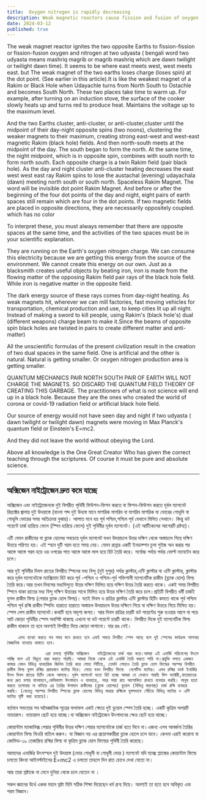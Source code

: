 ```yaml
---
title:  Oxygen nitrogen is rapidly decreasing
description: Weak magnetic reactors cause fission and fusion of oxygen and nitrogen between opposite Earths, creating magnetic fields. Modern civilization’s unscientific approaches lead to diminished natural spaces and energy, risking collapse.
date: 2024-03-12
published: true
---
```


The weak magnet reactor ignites the two opposite Earths to fission-fission or fission-fusion oxygen and nitrogen at two udyasta ( bengali word two udyasta means mashriq magrib or magrib mashriq which are dawn twilight or twilight dawn time). It seems to be where east meets west, west meets east. but
The weak magnet of the two earths loses charge (loses spin) at the dot point. (See earlier in this article).It is like the weakest magnet of a Rakim or Black Hole when Udayachle turns from North South to Ostachle and becomes South North. These two places take time to warm up. For example, after turning on an induction stove, the surface of the cooker slowly heats up and turns red to produce heat. Maintains the voltage up to the maximum level.

And the two Earths cluster, anti-cluster, or anti-cluster,cluster until the midpoint of their day-night opposite spins (two noons), clustering the weaker magnets to their maximum, creating strong east-west and west-east magnetic Rakim (black hole) fields. And then north-south meets at the midpoint of the day. The south began to form the north. At the same time, the night midpoint, which is in opposite spin, combines with south north to form north south. Each opposite charge is a twin Rakim field (pair black hole). As the day and night cluster anti-cluster heating decreases the east west west east ray Rakim spins to lose the austachal (evening) udayachala (dawn) meeting north south or south north. Spaceless Rakim Magnet. The word will be invisible dot point Rakim Magnet.
And before or after the beginning of the four dot points of the day and night, eight pairs of earth spaces still remain which are four in the dot points. If two magnetic fields are placed in opposite directions, they are necessarily oppositely coupled. which has no color

To interpret these, you must always remember that there are opposite spaces at the same time, and the activities of the two spaces must be in your scientific explanation.

They are running on the Earth's oxygen nitrogen charge. We can consume this electricity because we are getting this energy from the source of the environment. We cannot create this energy on our own. Just as a blacksmith creates useful objects by beating iron, iron is made from the flowing matter of the opposing Rakim field pair rays of the black hole field. While iron is negative matter in the opposite field.

The dark energy source of these rays comes from day-night heating. As weak magnets hit, wherever we can mill factories, fast moving vehicles for transportation, chemical production and use, to keep cities lit up all night. Instead of making a sword to kill people, using Rakim's (black hole's) dual (different weapons) charge beam to make it.Since the beams of opposite spin black holes are twisted in pairs to create different matter and anti-matter)

All the unscientific formulas of the present civilization result in the creation of two dual spaces in the same field. One is artificial and the other is natural. Natural is getting smaller. Or oxygen nitrogen production area is getting smaller.

QUANTUM MECHANICS PAIR NORTH SOUTH PAIR OF EARTH WILL NOT CHARGE THE MAGNETS. SO DISCARD THE QUANTUM FIELD THEORY OF CREATING THIS GARBAGE. The practitioners of what is not science will end up in a black hole. Because they are the ones who created the world of corona or covid-19 radiation field or artificial black hole field.

Our source of energy would not have seen day and night if two udyasta ( dawn twilight or twilight dawn) magnets were moving in Max Planck's quantum field or Einstein's E=mc2.

And they did not leave the world without obeying the Lord.

Above all knowledge is the One Great Creator Who has given the correct teaching through the scriptures. Of course it must be pure and absolute science.

---

##     অক্সিজেন নাইট্রোজেন দ্রুত কমে যাচ্ছে

অক্সিজেন এবং নাইট্রোজেনকে দুই বিপরীত পৃথিবী ফিউশন-ফিশন করতে বা ফিশন-ফিউশন করতে দূর্বল ম‍্যাগনেট রিয়‍্যাক্টর জ্বালায় দুই উদয়াস্তে (বাংলা শব্দ দুই উদ্যস্ত মানে মাশরিক মাগরিব বা মাগরিব মাশরিক যা ভোরের গোধূলি বা গোধূলি ভোরের সময় অতিক্রান্ত বুঝায়)। আপাত মনে হয় পূর্ব পশ্চিম,পশ্চিম পূর্ব যেখানে মিলিত সেখানে। কিন্তু
ডট পয়েন্টে চার্জ হারিয়ে ফেলে (স্পিন হারিয়ে ফেলে)  দুই পৃথিবীর দূর্বল ম‍্যাগনেট। (এই আর্টিকেলের আগেরটি দ্রষ্টব‍্য)।

এটি যেমন রাকীমের বা ব্ল‍্যাক হোলের  সবচেয়ে  দূর্বল ম‍্যাগনেট  যখন উদয়াচলে উত্তর দক্ষিণ থেকে অস্তাচলে গিয়ে দক্ষিণ উত্তরে পরিণত হয়। এই স্হান দুটি  গরম হতে সময় নেয়। যেমন রান্নার একটি ইনডাক্শন চূলা সুইজ অন করার পর আস্তে আস্তে গরম হয়ে ওর ওপরের পাত আস্তে আস্তে লাল হয়ে হিট তৈরি করে। সর্বোচ্চ পর্যায় পর্যন্ত ভোল্ট ম‍্যানটেন করে চলে।

আর দুই পৃথিবীর দিবস রাতের বিপরীত স্পিনের মধ‍্য বিন্দু  (দুই দুপুর) পর্যন্ত ক্লাস্টার,এন্টি ক্লাস্টার বা এন্টি ক্লাস্টার, ক্লাস্টার করে দূর্বল ম‍্যাগনেটকে ম‍্যাক্সিমাম হিট করে পূর্ব -পশ্চিম ও পশ্চিম-পূর্ব শক্তিশালী ম‍্যাগনেটিক রাকীম (ব্ল‍্যাক হোল)  ফিল্ড  তৈরি করে।আর তখন দিবসের মধ‍্যবিন্দুতে উত্তর দক্ষিণ মিলিত হয়ে দক্ষিণ উত্তর তৈরি করতে থাকে। একই সময় বিপরীত স্পিনে থাকা রাতের মধ‍্য বিন্দু দক্ষিণ উত্তরের সাথে মিলিত হয়ে উত্তর দক্ষিণ তৈরি করে চলে।প্রতিটি বিপরীত ধর্মী চার্জই যুগল রাকীম ফিল্ড (পেয়ার ব্ল‍্যাক হোল ফিল্ড)।
যতই দিবস ও রাত্রির ক্লাস্টার এন্টি ক্লাস্টার হিটিং কমতে থাকে পূর্ব পশ্চিম পশ্চিম পূর্ব রশ্মি রাকীম স্পিনিং হারাতে হারাতে অস্তাচল উদয়াচলে উত্তর দক্ষিণে গিয়ে বা দক্ষিণ উত্তরে গিয়ে মিলিত হয়।স্পেস লেস রাকীম ম‍্যাগনেট।কথাটি হবে অদৃশ‍্য জগত।
আর দিবস রাত্রির  চারটি ডট পয়েন্টের শুরু হওয়ার আগে বা পরে আট জোড়া পৃথিবীর স্পেস অবশিষ্ট থাকছে এখনো যা ডট পয়েন্টে চারটি থাকে। বিপরীত দিকে দুই ম‍্যাগনেটিক ফিল্ড রাকীম  থাকলে তা হবে অবশ‍্যই বিপরীত দিয়ে জোড়া লাগানো। যার রঙ নেই।

        এসব ব‍্যাখ‍্যা করতে সব সময় মনে রাখতে হবে একই সময়ে বিপরীত স্পেস আছে বলে দুই স্পেসের কার্যক্রম আপনার বৈজ্ঞানিক ব‍্যাখ‍্যায় থাকতে হবে।

                  এরা চলছে পৃথিবীর অক্সিজেন   নাইট্রোজেনের চার্জ খরচ করে।আমরা এই এনার্জি পরিবেশের উৎসে পাচ্ছি বলে এই বিদ‍্যুত খরচ করতে পারছি। আমরা নিজে থেকে এই এনার্জি তৈরি করতে পারি না।প্রযুক্তি বলতে একজন কামার যেমন বিভিন্ন ব‍্যবহারিক জিনিস তৈরি করে লোহা পিটিয়ে, তেমনি লোহাও তৈরি ব্ল‍্যাক হোল ফিল্ডের পরস্পর বিপরীত রাকীম ফিল্ড যুগল রশ্মির প্রবাহমান ম‍্যাটার দিয়ে। লোহা যখন বিপরীত ফিল্ডে  নেগেটিভ ম‍্যাটার। এসব রশ্মির ডার্ক ইনার্জির উৎস দিবস রাতের হিটিং থেকে আসছে। দূর্বল ম‍্যাগনেট যতো হিট হচ্ছে আমরা যে যেখানে পারছি মিল ফ‍্যাক্টরী,যাতায়াতের  জন‍্য দ্রুত চলার যানবাহনে,কেমিক‍্যাল উৎপাদনে ও ব‍্যবহারে, শহর সারা রাত আলোকিত রাখতে ব‍্যবহার করছি। মানুষ হত‍্যা করতে তলোয়ার না বানিয়ে এর তৈরির উপাদান রাকীমের (ব্ল‍্যাক হোলের) ডুয়েল (বিভিন্ন মারণাস্ত্র) চার্জ রশ্মি ব‍্যবহার করছি। (যেহেতু পরস্পর বিপরীত স্পিনের ব্ল‍্যাক হোলের বিভিন্ন মাত্রার রশ্মিকে যুগলভাবে পেঁচিয়ে বিভিন্ন ম‍্যাটার ও এন্টি ম‍্যাটার সৃষ্টি করা হয়েছে)।

বর্তমান সভ‍্যতার সব অবৈজ্ঞানিক সূত্রের ফলাফল একই ক্ষেত্রে দুই ডুয়েল স্পেস তৈরি হচ্ছে। একটি কৃত্রিম অপরটি ন‍্যাচারাল। ন‍্যাচারাল ছোট হয়ে যাচ্ছে।বা অক্সিজেন নাইট্রোজেন উৎপাদনের ক্ষেত্র ছোট হয়ে যাচ্ছে।

কোয়ান্টাম ম‍্যাকানিক্স পেয়ার পৃথিবীর উত্তর দক্ষিণ পেয়ার ম‍্যাগনেটকে চার্জ হতে দিবে না।এজন‍্য এসব আবর্জনা তৈরির কোয়ান্টাম ফিল্ড থিওরি বাতিল করুন। যা বিজ্ঞান নয় এর প্রয়োগকারীরা ব্ল‍্যাক হোলে চলে যাবে। কেননা এরাই করোনা বা কোভিড-১৯ তেজস্ক্রিয় রশ্মির ফিল্ড বা কৃত্রিম ব্ল‍্যাক হোল ফিল্ডের পৃথিবী তৈরি করেছে।

আমাদের এনার্জির উৎসস্হল দুই উদয়াস্ত (ভোর গোধূলী বা গোধূলী ভোর ) ম‍্যাগনেট যদি ম‍্যাক্স প্ল‍্যাঙ্কের  কোয়ান্টাম ফিল্ডে চলতো কিংবা আইনস্টাইনের E=mc2 এ চলতো তাহলে দিন রাত চোখে দেখা যেতো না।

আর তারা স্রষ্টাকে না মেনে দুনিয়া থেকে চলে যেতেন না ।

সকল জ্ঞানের উর্ধে একক মহান  স্রষ্টা যিনি সঠিক শিক্ষা দিয়েছেন ধর্ম গ্রন্হ দিয়ে। অবশ‍্যই তা হতে হবে অবিকৃত এবং পরম বিজ্ঞান।
